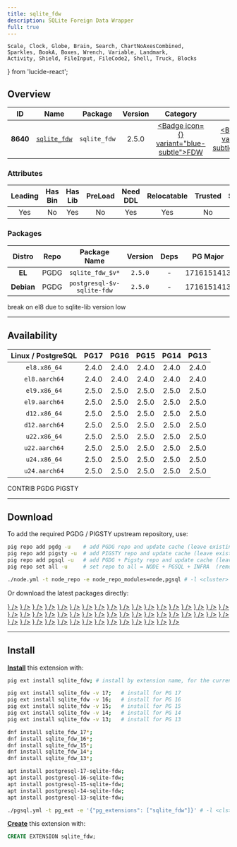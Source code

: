 ```yaml
---
title: sqlite_fdw
description: SQLite Foreign Data Wrapper
full: true
---
```


    Scale, Clock, Globe, Brain, Search, ChartNoAxesCombined,
    Sparkles, BookA, Boxes, Wrench, Variable, Landmark,
    Activity, Shield, FileInput, FileCode2, Shell, Truck, Blocks
} from 'lucide-react';

## Overview

| <TooltipIconButton tooltip="Extension unique identifier" side="top">ID</TooltipIconButton> | <TooltipIconButton tooltip="Extension name" side="top">Name</TooltipIconButton> | <TooltipIconButton tooltip="Package name for installation" side="top">Package</TooltipIconButton> | <TooltipIconButton tooltip="Latest available extension version" side="top">Version</TooltipIconButton> | <TooltipIconButton tooltip="Extension category" side="top">Category</TooltipIconButton> | <TooltipIconButton tooltip="Open source license" side="top">License</TooltipIconButton> | <TooltipIconButton tooltip="Programming language" side="top">Lang</TooltipIconButton> |
|:--------:|:--------:|:----------:|:--------------:|:---------------------------------------:|:------------------------------------------------------:|:----:|
| **8640** | [`sqlite_fdw`](https://github.com/pgspider/sqlite_fdw) | `sqlite_fdw` | 2.5.0 | <a href="/ext/fdw" className="no-underline"><Badge icon={<FileInput />} variant="blue-subtle">FDW</Badge></a> | <a href="/ext/list/license#postgresql" className="no-underline"><Badge icon={<Scale />} variant="blue-subtle">PostgreSQL</Badge></a> | <a href="/ext/list/lang#c"><Badge icon={<FileCode2 />} variant="blue-subtle">C</Badge></a> |

### Attributes

| <TooltipIconButton tooltip="The Primary Leading extension in the Package" side="top">Leading</TooltipIconButton> | <TooltipIconButton tooltip="Contains binary utils" side="top">Has Bin</TooltipIconButton> | <TooltipIconButton tooltip="Contains .so shared library files" side="top">Has Lib</TooltipIconButton> | <TooltipIconButton tooltip="Requires preloading via shared_preload_libraries" side="top">PreLoad</TooltipIconButton> | <TooltipIconButton tooltip="Requires CREATE EXTENSION DDL command" side="top">Need DDL</TooltipIconButton> | <TooltipIconButton tooltip="Can be installed in any schema" side="top">Relocatable</TooltipIconButton> | <TooltipIconButton tooltip="Can be created by non-superuser" side="top">Trusted</TooltipIconButton> | <TooltipIconButton tooltip="Schemas used by this extension" side="top">Schemas</TooltipIconButton> |
|:-------:|:-------:|:-------:|:-------:|:--------:|:-----------:|:-------:|:-------:|
| Yes | No | Yes | No | Yes | Yes | No | - |

### Packages

| <TooltipIconButton tooltip="Linux distribution family, EL or Debian" side="top">Distro</TooltipIconButton> | <TooltipIconButton tooltip="Package repository" side="top">Repo</TooltipIconButton> | <TooltipIconButton tooltip="The RPM/DEB Package Name Pattern (replace $v with real pg major)" side="top">Package Name</TooltipIconButton> | <TooltipIconButton tooltip="Latest package version" side="top">Version</TooltipIconButton> | <TooltipIconButton tooltip="RPM/DEB Package dependencies" side="top">Deps</TooltipIconButton> | <TooltipIconButton tooltip="Available in these PostgreSQL Major Versions" side="top">PG Major</TooltipIconButton> |
|:----------:|:--------:|:------------------------:|:-----------:|:------------:|:------------------:|
|   **EL**   | <Badge variant="blue-subtle"><span className="font-bold">PGDG</span></Badge> | `sqlite_fdw_$v*` | `2.5.0` | - | <Badge variant="green-subtle">17</Badge><Badge variant="green-subtle">16</Badge><Badge variant="green-subtle">15</Badge><Badge variant="green-subtle">14</Badge><Badge variant="green-subtle">13</Badge> |
| **Debian** | <Badge variant="blue-subtle"><span className="font-bold">PGDG</span></Badge> | `postgresql-$v-sqlite-fdw` | `2.5.0` | - | <Badge variant="green-subtle">17</Badge><Badge variant="green-subtle">16</Badge><Badge variant="green-subtle">15</Badge><Badge variant="green-subtle">14</Badge><Badge variant="green-subtle">13</Badge> |


<Callout title="Comments" type="info">
    break on el8 due to sqlite-lib version low
</Callout>


------

## Availability

| <TooltipIconButton tooltip="Linux Distro Arch / PostgreSQL Major Version" side="top">Linux / PostgreSQL </TooltipIconButton> | **PG17** | **PG16** | **PG15** | **PG14** | **PG13** |
|:-----:|:-----:|:-----:|:-----:|:-----:|:-----:|
| `el8.x86_64` | <Badge variant="blue-subtle">2.4.0</Badge> | <Badge variant="blue-subtle">2.4.0</Badge> | <Badge variant="blue-subtle">2.4.0</Badge> | <Badge variant="blue-subtle">2.4.0</Badge> | <Badge variant="blue-subtle">2.4.0</Badge> |
| `el8.aarch64` | <Badge variant="blue-subtle">2.4.0</Badge> | <Badge variant="blue-subtle">2.4.0</Badge> | <Badge variant="blue-subtle">2.4.0</Badge> | <Badge variant="blue-subtle">2.4.0</Badge> | <Badge variant="blue-subtle">2.4.0</Badge> |
| `el9.x86_64` | <Badge variant="amber-subtle">2.5.0</Badge> | <Badge variant="amber-subtle">2.5.0</Badge> | <Badge variant="amber-subtle">2.5.0</Badge> | <Badge variant="amber-subtle">2.5.0</Badge> | <Badge variant="amber-subtle">2.5.0</Badge> |
| `el9.aarch64` | <Badge variant="amber-subtle">2.5.0</Badge> | <Badge variant="amber-subtle">2.5.0</Badge> | <Badge variant="amber-subtle">2.5.0</Badge> | <Badge variant="amber-subtle">2.5.0</Badge> | <Badge variant="amber-subtle">2.5.0</Badge> |
| `d12.x86_64` | <Badge variant="amber-subtle">2.5.0</Badge> | <Badge variant="amber-subtle">2.5.0</Badge> | <Badge variant="amber-subtle">2.5.0</Badge> | <Badge variant="amber-subtle">2.5.0</Badge> | <Badge variant="amber-subtle">2.5.0</Badge> |
| `d12.aarch64` | <Badge variant="amber-subtle">2.5.0</Badge> | <Badge variant="amber-subtle">2.5.0</Badge> | <Badge variant="amber-subtle">2.5.0</Badge> | <Badge variant="amber-subtle">2.5.0</Badge> | <Badge variant="amber-subtle">2.5.0</Badge> |
| `u22.x86_64` | <Badge variant="amber-subtle">2.5.0</Badge> | <Badge variant="amber-subtle">2.5.0</Badge> | <Badge variant="amber-subtle">2.5.0</Badge> | <Badge variant="amber-subtle">2.5.0</Badge> | <Badge variant="amber-subtle">2.5.0</Badge> |
| `u22.aarch64` | <Badge variant="amber-subtle">2.5.0</Badge> | <Badge variant="amber-subtle">2.5.0</Badge> | <Badge variant="amber-subtle">2.5.0</Badge> | <Badge variant="amber-subtle">2.5.0</Badge> | <Badge variant="amber-subtle">2.5.0</Badge> |
| `u24.x86_64` | <Badge variant="amber-subtle">2.5.0</Badge> | <Badge variant="amber-subtle">2.5.0</Badge> | <Badge variant="amber-subtle">2.5.0</Badge> | <Badge variant="amber-subtle">2.5.0</Badge> | <Badge variant="amber-subtle">2.5.0</Badge> |
| `u24.aarch64` | <Badge variant="amber-subtle">2.5.0</Badge> | <Badge variant="amber-subtle">2.5.0</Badge> | <Badge variant="amber-subtle">2.5.0</Badge> | <Badge variant="amber-subtle">2.5.0</Badge> | <Badge variant="amber-subtle">2.5.0</Badge> |

<Badge variant="green-subtle"><span className="font-black">CONTRIB</span></Badge> <Badge variant="blue-subtle"><span className="font-black">PGDG</span></Badge> <Badge variant="amber-subtle"><span className="font-black">PIGSTY</span></Badge>

------

## Download

To add the required PGDG / PIGSTY upstream repository, use:

```bash tab="pig"
pig repo add pgdg -u    # add PGDG repo and update cache (leave existing repos)
pig repo add pigsty -u  # add PIGSTY repo and update cache (leave existing repos)
pig repo add pgsql -u   # add PGDG + Pigsty repo and update cache (leave existing repos)
pig repo set all -u     # set repo to all = NODE + PGSQL + INFRA  (remove existing repos)
```
```bash tab="pigsty"
./node.yml -t node_repo -e node_repo_modules=node,pgsql # -l <cluster>
```

Or download the latest packages directly:

<Files>
    <Folder name="el8.x86_64">
        <a href="https://download.postgresql.org/pub/repos/yum/17/redhat/rhel-8-x86_64/sqlite_fdw_17-2.4.0-4PGDG.rhel8.x86_64.rpm"><File name="sqlite_fdw_17-2.4.0-4PGDG.rhel8.x86_64.rpm" icon={<Package className="text-emerald-500" />} /></a>
        <a href="https://download.postgresql.org/pub/repos/yum/16/redhat/rhel-8-x86_64/sqlite_fdw_16-2.4.0-1PGDG.rhel8.x86_64.rpm"><File name="sqlite_fdw_16-2.4.0-1PGDG.rhel8.x86_64.rpm" icon={<Package className="text-emerald-500" />} /></a>
        <a href="https://download.postgresql.org/pub/repos/yum/15/redhat/rhel-8-x86_64/sqlite_fdw_15-2.4.0-1PGDG.rhel8.x86_64.rpm"><File name="sqlite_fdw_15-2.4.0-1PGDG.rhel8.x86_64.rpm" icon={<Package className="text-emerald-500" />} /></a>
        <a href="https://download.postgresql.org/pub/repos/yum/14/redhat/rhel-8-x86_64/sqlite_fdw_14-2.4.0-1PGDG.rhel8.x86_64.rpm"><File name="sqlite_fdw_14-2.4.0-1PGDG.rhel8.x86_64.rpm" icon={<Package className="text-emerald-500" />} /></a>
        <a href="https://download.postgresql.org/pub/repos/yum/13/redhat/rhel-8-x86_64/sqlite_fdw_13-2.4.0-1PGDG.rhel8.x86_64.rpm"><File name="sqlite_fdw_13-2.4.0-1PGDG.rhel8.x86_64.rpm" icon={<Package className="text-emerald-500" />} /></a>
    </Folder>
    <Folder name="el8.aarch64">
        <a href="https://download.postgresql.org/pub/repos/yum/17/redhat/rhel-8-aarch64/sqlite_fdw_17-2.4.0-4PGDG.rhel8.aarch64.rpm"><File name="sqlite_fdw_17-2.4.0-4PGDG.rhel8.aarch64.rpm" icon={<Package className="text-orange-500" />} /></a>
        <a href="https://download.postgresql.org/pub/repos/yum/16/redhat/rhel-8-aarch64/sqlite_fdw_16-2.4.0-1PGDG.rhel8.aarch64.rpm"><File name="sqlite_fdw_16-2.4.0-1PGDG.rhel8.aarch64.rpm" icon={<Package className="text-orange-500" />} /></a>
        <a href="https://download.postgresql.org/pub/repos/yum/15/redhat/rhel-8-aarch64/sqlite_fdw_15-2.4.0-1PGDG.rhel8.aarch64.rpm"><File name="sqlite_fdw_15-2.4.0-1PGDG.rhel8.aarch64.rpm" icon={<Package className="text-orange-500" />} /></a>
        <a href="https://download.postgresql.org/pub/repos/yum/14/redhat/rhel-8-aarch64/sqlite_fdw_14-2.4.0-1PGDG.rhel8.aarch64.rpm"><File name="sqlite_fdw_14-2.4.0-1PGDG.rhel8.aarch64.rpm" icon={<Package className="text-orange-500" />} /></a>
        <a href="https://download.postgresql.org/pub/repos/yum/13/redhat/rhel-8-aarch64/sqlite_fdw_13-2.4.0-1PGDG.rhel8.aarch64.rpm"><File name="sqlite_fdw_13-2.4.0-1PGDG.rhel8.aarch64.rpm" icon={<Package className="text-orange-500" />} /></a>
    </Folder>
    <Folder name="el9.x86_64">
        <a href="https://repo.pigsty.io/yum/pgsql/el9.x86_64/sqlite_fdw_17-2.5.0-2PIGSTY.el9.x86_64.rpm"><File name="sqlite_fdw_17-2.5.0-2PIGSTY.el9.x86_64.rpm" icon={<Package className="text-emerald-500" />} /></a>
        <a href="https://repo.pigsty.io/yum/pgsql/el9.x86_64/sqlite_fdw_16-2.5.0-2PIGSTY.el9.x86_64.rpm"><File name="sqlite_fdw_16-2.5.0-2PIGSTY.el9.x86_64.rpm" icon={<Package className="text-emerald-500" />} /></a>
        <a href="https://repo.pigsty.io/yum/pgsql/el9.x86_64/sqlite_fdw_15-2.5.0-2PIGSTY.el9.x86_64.rpm"><File name="sqlite_fdw_15-2.5.0-2PIGSTY.el9.x86_64.rpm" icon={<Package className="text-emerald-500" />} /></a>
        <a href="https://repo.pigsty.io/yum/pgsql/el9.x86_64/sqlite_fdw_14-2.5.0-2PIGSTY.el9.x86_64.rpm"><File name="sqlite_fdw_14-2.5.0-2PIGSTY.el9.x86_64.rpm" icon={<Package className="text-emerald-500" />} /></a>
        <a href="https://repo.pigsty.io/yum/pgsql/el9.x86_64/sqlite_fdw_13-2.5.0-2PIGSTY.el9.x86_64.rpm"><File name="sqlite_fdw_13-2.5.0-2PIGSTY.el9.x86_64.rpm" icon={<Package className="text-emerald-500" />} /></a>
    </Folder>
    <Folder name="el9.aarch64">
        <a href="https://repo.pigsty.io/yum/pgsql/el9.aarch64/sqlite_fdw_17-2.5.0-2PIGSTY.el9.aarch64.rpm"><File name="sqlite_fdw_17-2.5.0-2PIGSTY.el9.aarch64.rpm" icon={<Package className="text-orange-500" />} /></a>
        <a href="https://repo.pigsty.io/yum/pgsql/el9.aarch64/sqlite_fdw_16-2.5.0-2PIGSTY.el9.aarch64.rpm"><File name="sqlite_fdw_16-2.5.0-2PIGSTY.el9.aarch64.rpm" icon={<Package className="text-orange-500" />} /></a>
        <a href="https://repo.pigsty.io/yum/pgsql/el9.aarch64/sqlite_fdw_15-2.5.0-2PIGSTY.el9.aarch64.rpm"><File name="sqlite_fdw_15-2.5.0-2PIGSTY.el9.aarch64.rpm" icon={<Package className="text-orange-500" />} /></a>
        <a href="https://repo.pigsty.io/yum/pgsql/el9.aarch64/sqlite_fdw_14-2.5.0-2PIGSTY.el9.aarch64.rpm"><File name="sqlite_fdw_14-2.5.0-2PIGSTY.el9.aarch64.rpm" icon={<Package className="text-orange-500" />} /></a>
        <a href="https://repo.pigsty.io/yum/pgsql/el9.aarch64/sqlite_fdw_13-2.5.0-2PIGSTY.el9.aarch64.rpm"><File name="sqlite_fdw_13-2.5.0-2PIGSTY.el9.aarch64.rpm" icon={<Package className="text-orange-500" />} /></a>
    </Folder>
    <Folder name="d12.x86_64">
        <a href="https://repo.pigsty.io/apt/pgsql/bookworm/pool/main/s/sqlite-fdw/postgresql-17-sqlite-fdw_2.5.0-1PIGSTY~bookworm_amd64.deb"><File name="postgresql-17-sqlite-fdw_2.5.0-1PIGSTY~bookworm_amd64.deb" icon={<Box className="text-emerald-500" />} /></a>
        <a href="https://repo.pigsty.io/apt/pgsql/bookworm/pool/main/s/sqlite-fdw/postgresql-16-sqlite-fdw_2.5.0-1PIGSTY~bookworm_amd64.deb"><File name="postgresql-16-sqlite-fdw_2.5.0-1PIGSTY~bookworm_amd64.deb" icon={<Box className="text-emerald-500" />} /></a>
        <a href="https://repo.pigsty.io/apt/pgsql/bookworm/pool/main/s/sqlite-fdw/postgresql-15-sqlite-fdw_2.5.0-1PIGSTY~bookworm_amd64.deb"><File name="postgresql-15-sqlite-fdw_2.5.0-1PIGSTY~bookworm_amd64.deb" icon={<Box className="text-emerald-500" />} /></a>
        <a href="https://repo.pigsty.io/apt/pgsql/bookworm/pool/main/s/sqlite-fdw/postgresql-14-sqlite-fdw_2.5.0-1PIGSTY~bookworm_amd64.deb"><File name="postgresql-14-sqlite-fdw_2.5.0-1PIGSTY~bookworm_amd64.deb" icon={<Box className="text-emerald-500" />} /></a>
        <a href="https://repo.pigsty.io/apt/pgsql/bookworm/pool/main/s/sqlite-fdw/postgresql-13-sqlite-fdw_2.5.0-1PIGSTY~bookworm_amd64.deb"><File name="postgresql-13-sqlite-fdw_2.5.0-1PIGSTY~bookworm_amd64.deb" icon={<Box className="text-emerald-500" />} /></a>
    </Folder>
    <Folder name="d12.aarch64">
        <a href="https://repo.pigsty.io/apt/pgsql/bookworm/pool/main/s/sqlite-fdw/postgresql-17-sqlite-fdw_2.5.0-1PIGSTY~bookworm_arm64.deb"><File name="postgresql-17-sqlite-fdw_2.5.0-1PIGSTY~bookworm_arm64.deb" icon={<Box className="text-orange-500" />} /></a>
        <a href="https://repo.pigsty.io/apt/pgsql/bookworm/pool/main/s/sqlite-fdw/postgresql-16-sqlite-fdw_2.5.0-1PIGSTY~bookworm_arm64.deb"><File name="postgresql-16-sqlite-fdw_2.5.0-1PIGSTY~bookworm_arm64.deb" icon={<Box className="text-orange-500" />} /></a>
        <a href="https://repo.pigsty.io/apt/pgsql/bookworm/pool/main/s/sqlite-fdw/postgresql-15-sqlite-fdw_2.5.0-1PIGSTY~bookworm_arm64.deb"><File name="postgresql-15-sqlite-fdw_2.5.0-1PIGSTY~bookworm_arm64.deb" icon={<Box className="text-orange-500" />} /></a>
        <a href="https://repo.pigsty.io/apt/pgsql/bookworm/pool/main/s/sqlite-fdw/postgresql-14-sqlite-fdw_2.5.0-1PIGSTY~bookworm_arm64.deb"><File name="postgresql-14-sqlite-fdw_2.5.0-1PIGSTY~bookworm_arm64.deb" icon={<Box className="text-orange-500" />} /></a>
        <a href="https://repo.pigsty.io/apt/pgsql/bookworm/pool/main/s/sqlite-fdw/postgresql-13-sqlite-fdw_2.5.0-1PIGSTY~bookworm_arm64.deb"><File name="postgresql-13-sqlite-fdw_2.5.0-1PIGSTY~bookworm_arm64.deb" icon={<Box className="text-orange-500" />} /></a>
    </Folder>
    <Folder name="u22.x86_64">
        <a href="https://repo.pigsty.io/apt/pgsql/jammy/pool/main/s/sqlite-fdw/postgresql-17-sqlite-fdw_2.5.0-1PIGSTY~jammy_amd64.deb"><File name="postgresql-17-sqlite-fdw_2.5.0-1PIGSTY~jammy_amd64.deb" icon={<Box className="text-emerald-500" />} /></a>
        <a href="https://repo.pigsty.io/apt/pgsql/jammy/pool/main/s/sqlite-fdw/postgresql-16-sqlite-fdw_2.5.0-1PIGSTY~jammy_amd64.deb"><File name="postgresql-16-sqlite-fdw_2.5.0-1PIGSTY~jammy_amd64.deb" icon={<Box className="text-emerald-500" />} /></a>
        <a href="https://repo.pigsty.io/apt/pgsql/jammy/pool/main/s/sqlite-fdw/postgresql-15-sqlite-fdw_2.5.0-1PIGSTY~jammy_amd64.deb"><File name="postgresql-15-sqlite-fdw_2.5.0-1PIGSTY~jammy_amd64.deb" icon={<Box className="text-emerald-500" />} /></a>
        <a href="https://repo.pigsty.io/apt/pgsql/jammy/pool/main/s/sqlite-fdw/postgresql-14-sqlite-fdw_2.5.0-1PIGSTY~jammy_amd64.deb"><File name="postgresql-14-sqlite-fdw_2.5.0-1PIGSTY~jammy_amd64.deb" icon={<Box className="text-emerald-500" />} /></a>
        <a href="https://repo.pigsty.io/apt/pgsql/jammy/pool/main/s/sqlite-fdw/postgresql-13-sqlite-fdw_2.5.0-1PIGSTY~jammy_amd64.deb"><File name="postgresql-13-sqlite-fdw_2.5.0-1PIGSTY~jammy_amd64.deb" icon={<Box className="text-emerald-500" />} /></a>
    </Folder>
    <Folder name="u22.aarch64">
        <a href="https://repo.pigsty.io/apt/pgsql/jammy/pool/main/s/sqlite-fdw/postgresql-17-sqlite-fdw_2.5.0-1PIGSTY~jammy_arm64.deb"><File name="postgresql-17-sqlite-fdw_2.5.0-1PIGSTY~jammy_arm64.deb" icon={<Box className="text-orange-500" />} /></a>
        <a href="https://repo.pigsty.io/apt/pgsql/jammy/pool/main/s/sqlite-fdw/postgresql-16-sqlite-fdw_2.5.0-1PIGSTY~jammy_arm64.deb"><File name="postgresql-16-sqlite-fdw_2.5.0-1PIGSTY~jammy_arm64.deb" icon={<Box className="text-orange-500" />} /></a>
        <a href="https://repo.pigsty.io/apt/pgsql/jammy/pool/main/s/sqlite-fdw/postgresql-15-sqlite-fdw_2.5.0-1PIGSTY~jammy_arm64.deb"><File name="postgresql-15-sqlite-fdw_2.5.0-1PIGSTY~jammy_arm64.deb" icon={<Box className="text-orange-500" />} /></a>
        <a href="https://repo.pigsty.io/apt/pgsql/jammy/pool/main/s/sqlite-fdw/postgresql-14-sqlite-fdw_2.5.0-1PIGSTY~jammy_arm64.deb"><File name="postgresql-14-sqlite-fdw_2.5.0-1PIGSTY~jammy_arm64.deb" icon={<Box className="text-orange-500" />} /></a>
        <a href="https://repo.pigsty.io/apt/pgsql/jammy/pool/main/s/sqlite-fdw/postgresql-13-sqlite-fdw_2.5.0-1PIGSTY~jammy_arm64.deb"><File name="postgresql-13-sqlite-fdw_2.5.0-1PIGSTY~jammy_arm64.deb" icon={<Box className="text-orange-500" />} /></a>
    </Folder>
    <Folder name="u24.x86_64">
        <a href="https://repo.pigsty.io/apt/pgsql/noble/pool/main/s/sqlite-fdw/postgresql-17-sqlite-fdw_2.5.0-1PIGSTY~noble_amd64.deb"><File name="postgresql-17-sqlite-fdw_2.5.0-1PIGSTY~noble_amd64.deb" icon={<Box className="text-emerald-500" />} /></a>
        <a href="https://repo.pigsty.io/apt/pgsql/noble/pool/main/s/sqlite-fdw/postgresql-16-sqlite-fdw_2.5.0-1PIGSTY~noble_amd64.deb"><File name="postgresql-16-sqlite-fdw_2.5.0-1PIGSTY~noble_amd64.deb" icon={<Box className="text-emerald-500" />} /></a>
        <a href="https://repo.pigsty.io/apt/pgsql/noble/pool/main/s/sqlite-fdw/postgresql-15-sqlite-fdw_2.5.0-1PIGSTY~noble_amd64.deb"><File name="postgresql-15-sqlite-fdw_2.5.0-1PIGSTY~noble_amd64.deb" icon={<Box className="text-emerald-500" />} /></a>
        <a href="https://repo.pigsty.io/apt/pgsql/noble/pool/main/s/sqlite-fdw/postgresql-14-sqlite-fdw_2.5.0-1PIGSTY~noble_amd64.deb"><File name="postgresql-14-sqlite-fdw_2.5.0-1PIGSTY~noble_amd64.deb" icon={<Box className="text-emerald-500" />} /></a>
        <a href="https://repo.pigsty.io/apt/pgsql/noble/pool/main/s/sqlite-fdw/postgresql-13-sqlite-fdw_2.5.0-1PIGSTY~noble_amd64.deb"><File name="postgresql-13-sqlite-fdw_2.5.0-1PIGSTY~noble_amd64.deb" icon={<Box className="text-emerald-500" />} /></a>
    </Folder>
    <Folder name="u24.aarch64">
        <a href="https://repo.pigsty.io/apt/pgsql/noble/pool/main/s/sqlite-fdw/postgresql-17-sqlite-fdw_2.5.0-1PIGSTY~noble_arm64.deb"><File name="postgresql-17-sqlite-fdw_2.5.0-1PIGSTY~noble_arm64.deb" icon={<Box className="text-orange-500" />} /></a>
        <a href="https://repo.pigsty.io/apt/pgsql/noble/pool/main/s/sqlite-fdw/postgresql-16-sqlite-fdw_2.5.0-1PIGSTY~noble_arm64.deb"><File name="postgresql-16-sqlite-fdw_2.5.0-1PIGSTY~noble_arm64.deb" icon={<Box className="text-orange-500" />} /></a>
        <a href="https://repo.pigsty.io/apt/pgsql/noble/pool/main/s/sqlite-fdw/postgresql-15-sqlite-fdw_2.5.0-1PIGSTY~noble_arm64.deb"><File name="postgresql-15-sqlite-fdw_2.5.0-1PIGSTY~noble_arm64.deb" icon={<Box className="text-orange-500" />} /></a>
        <a href="https://repo.pigsty.io/apt/pgsql/noble/pool/main/s/sqlite-fdw/postgresql-14-sqlite-fdw_2.5.0-1PIGSTY~noble_arm64.deb"><File name="postgresql-14-sqlite-fdw_2.5.0-1PIGSTY~noble_arm64.deb" icon={<Box className="text-orange-500" />} /></a>
        <a href="https://repo.pigsty.io/apt/pgsql/noble/pool/main/s/sqlite-fdw/postgresql-13-sqlite-fdw_2.5.0-1PIGSTY~noble_arm64.deb"><File name="postgresql-13-sqlite-fdw_2.5.0-1PIGSTY~noble_arm64.deb" icon={<Box className="text-orange-500" />} /></a>
    </Folder>
</Files>

------

## Install

[**Install**](/docs/pgsql/ext/install) this extension with:

```bash tab="pig"
pig ext install sqlite_fdw; # install by extension name, for the current active PG version

pig ext install sqlite_fdw -v 17;   # install for PG 17
pig ext install sqlite_fdw -v 16;   # install for PG 16
pig ext install sqlite_fdw -v 15;   # install for PG 15
pig ext install sqlite_fdw -v 14;   # install for PG 14
pig ext install sqlite_fdw -v 13;   # install for PG 13
```
```bash tab="yum" 
dnf install sqlite_fdw_17*;
dnf install sqlite_fdw_16*;
dnf install sqlite_fdw_15*;
dnf install sqlite_fdw_14*;
dnf install sqlite_fdw_13*;
```
```bash tab="apt" 
apt install postgresql-17-sqlite-fdw;
apt install postgresql-16-sqlite-fdw;
apt install postgresql-15-sqlite-fdw;
apt install postgresql-14-sqlite-fdw;
apt install postgresql-13-sqlite-fdw;
```
```bash tab="ansible"
./pgsql.yml -t pg_ext -e '{"pg_extensions": ["sqlite_fdw"]}' # -l <cls>
```

[**Create**](/docs/pgsql/ext/create) this extension with:

```sql
CREATE EXTENSION sqlite_fdw;
```


